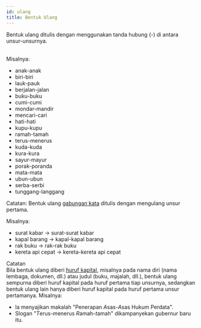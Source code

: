 ```yaml
---
id: ulang
title: Bentuk Ulang
---
```


<div style={{ padding: '20px', color: 'black', backgroundColor: '#dbfaf4' }}>
Bentuk ulang ditulis dengan menggunakan tanda hubung (-) di antara unsur-unsurnya.
</div>
<br />

Misalnya:

- anak-anak
- biri-biri
- lauk-pauk
- berjalan-jalan
- buku-buku
- cumi-cumi
- mondar-mandir
- mencari-cari
- hati-hati
- kupu-kupu
- ramah-tamah
- terus-menerus
- kuda-kuda
- kura-kura
- sayur-mayur
- porak-poranda
- mata-mata
- ubun-ubun
- serba-serbi
- tunggang-langgang

Catatan: Bentuk ulang [gabungan kata](gabungan) ditulis dengan mengulang unsur pertama.

Misalnya:

- surat kabar → surat-surat kabar
- kapal barang → kapal-kapal barang
- rak buku → rak-rak buku
- kereta api cepat → kereta-kereta api cepat

<div style={{ padding: '10px 20px', fontSize: '15px', color: 'white', backgroundColor: '#6ab0de' }}>
Catatan
</div>
<div style={{ padding: '20px', fontSize: '15px', color: 'black', backgroundColor: '#e7f2fa' }}>
Bila bentuk ulang diberi <a href='/huruf/kapital'>huruf kapital</a>, misalnya pada nama diri (nama lembaga, dokumen, dll.) atau judul (buku, majalah, dll.), bentuk ulang sempurna diberi huruf kapital pada huruf pertama tiap unsurnya, sedangkan bentuk ulang lain hanya diberi huruf kapital pada huruf pertama unsur pertamanya. Misalnya:
<p />
<ul>
<li>Ia menyajikan makalah "Penerapan <i>A</i>sas-<i>A</i>sas Hukum Perdata".</li>
<li>Slogan "<i>T</i>erus-<i>m</i>enerus <i>R</i>amah-<i>t</i>amah" dikampanyekan gubernur baru itu.</li>
</ul>
</div>
